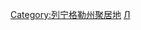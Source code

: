 {{Commonscat|Cities in Leningrad Oblast}}

[[Category:列宁格勒州聚居地|Category:列宁格勒州聚居地]]
[[Category:俄罗斯各联邦主体城市|Л]]